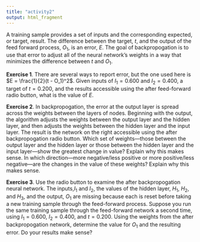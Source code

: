 ```yaml
---
title: "activity2"
output: html_fragment
---
```

A training sample provides a set of inputs and the corresponding expected, or target, result. The difference between the target, $t$, and the output of the feed forward process, $O_1$, is an error, $E$. The goal of backpropogation is to use that error to adjust all of the neural network's weights in a way that minimizes the difference between $t$ and $O_1$.

**Exercise 1**. There are several ways to report error, but the one used here is $E = \frac{1}{2}(t - O_1)^2$. Given inputs of $I_1 = 0.600$ and $I_2 = 0.400$, a target of $t = 0.200$, and the results accessible using the after feed-forward radio button, what is the value of $E$.

**Exercise 2**. In backpropogation, the error at the output layer is spread across the weights between the layers of nodes. Beginning with the output, the algorithm adjusts the weights between the output layer and the hidden layer, and then adjusts the weights between the hidden layer and the input layer. The result is the network on the right accessible using the after backpropogation radio button. Which set of weights---those between the output layer and the hidden layer or those between the hidden layer and the input layer---show the greatest change in value? Explain why this makes sense. In which direction---more negative/less positive or more positive/less negative---are the changes in the value of these weights? Explain why this makes sense.

**Exercise 3**. Use the radio button to examine the after backpropogation neural network. The inputs,$I_1$ and $I_2$, the values of the hidden layer, $H_1$, $H_2$, and $H_3$, and the output, $O_1$ are missing because each is reset before taking a new training sample through the feed-forward process. Suppose you run the same training sample through the feed-forward network a second time, using $I_1 = 0.600$, $I_2 = 0.400$, and $t = 0.200$. Using the weights from the after backpropogation network, determine the value for $O_1$ and the resulting error. Do your results make sense?



